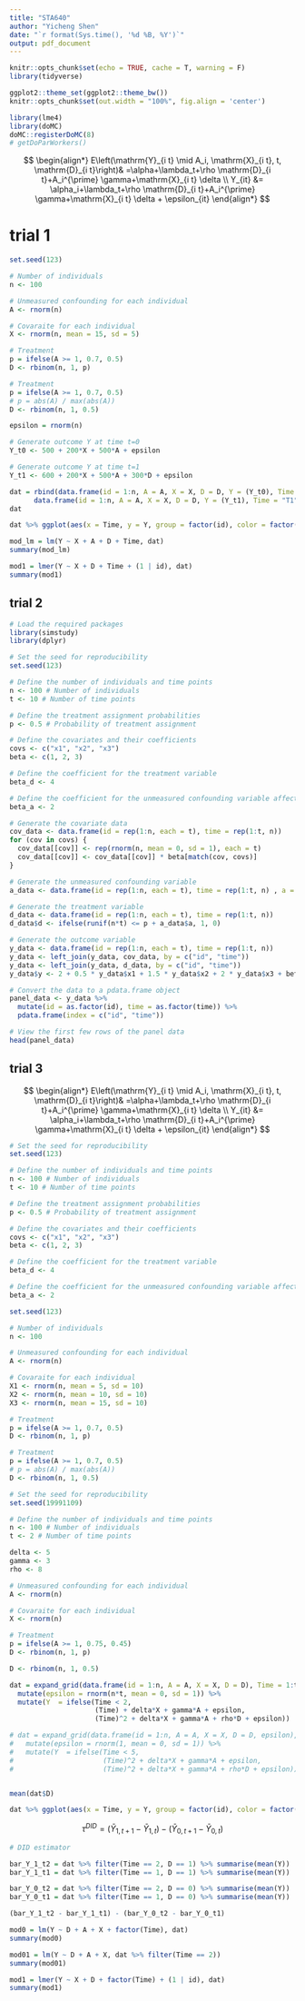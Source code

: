 ```yaml
---
title: "STA640"
author: "Yicheng Shen"
date: "`r format(Sys.time(), '%d %B, %Y')`"
output: pdf_document
---
```


```r
knitr::opts_chunk$set(echo = TRUE, cache = T, warning = F)
library(tidyverse)

ggplot2::theme_set(ggplot2::theme_bw())
knitr::opts_chunk$set(out.width = "100%", fig.align = 'center')

library(lme4)
library(doMC)
doMC::registerDoMC(8)
# getDoParWorkers()
```

$$
\begin{align*}
E\left(\mathrm{Y}_{i t} \mid A_i, \mathrm{X}_{i t}, t, \mathrm{D}_{i t}\right)& =\alpha+\lambda_t+\rho \mathrm{D}_{i t}+A_i^{\prime} \gamma+\mathrm{X}_{i t} \delta \\
Y_{it} &= \alpha_i+\lambda_t+\rho \mathrm{D}_{i t}+A_i^{\prime} \gamma+\mathrm{X}_{i t} \delta + \epsilon_{it} 
\end{align*}
$$

# trial 1

```r
set.seed(123)

# Number of individuals
n <- 100

# Unmeasured confounding for each individual
A <- rnorm(n)

# Covaraite for each individual
X <- rnorm(n, mean = 15, sd = 5)

# Treatment
p = ifelse(A >= 1, 0.7, 0.5)
D <- rbinom(n, 1, p)

# Treatment
p = ifelse(A >= 1, 0.7, 0.5)
# p = abs(A) / max(abs(A))
D <- rbinom(n, 1, 0.5)
```

```r
epsilon = rnorm(n)

# Generate outcome Y at time t=0
Y_t0 <- 500 + 200*X + 500*A + epsilon

# Generate outcome Y at time t=1
Y_t1 <- 600 + 200*X + 500*A + 300*D + epsilon

dat = rbind(data.frame(id = 1:n, A = A, X = X, D = D, Y = (Y_t0), Time = "T0"), 
      data.frame(id = 1:n, A = A, X = X, D = D, Y = (Y_t1), Time = "T1"))
dat

dat %>% ggplot(aes(x = Time, y = Y, group = factor(id), color = factor(D))) + geom_point() + geom_line() + facet_wrap(~factor(D))
```

```r
mod_lm = lm(Y ~ X + A + D + Time, dat)
summary(mod_lm)
```


```r
mod1 = lmer(Y ~ X + D + Time + (1 | id), dat)
summary(mod1)
```



## trial 2


```r
# Load the required packages
library(simstudy)
library(dplyr)

# Set the seed for reproducibility
set.seed(123)

# Define the number of individuals and time points
n <- 100 # Number of individuals
t <- 10 # Number of time points

# Define the treatment assignment probabilities
p <- 0.5 # Probability of treatment assignment

# Define the covariates and their coefficients
covs <- c("x1", "x2", "x3")
beta <- c(1, 2, 3)

# Define the coefficient for the treatment variable
beta_d <- 4

# Define the coefficient for the unmeasured confounding variable affecting treatment assignment and outcome
beta_a <- 2

# Generate the covariate data
cov_data <- data.frame(id = rep(1:n, each = t), time = rep(1:t, n))
for (cov in covs) {
  cov_data[[cov]] <- rep(rnorm(n, mean = 0, sd = 1), each = t)
  cov_data[[cov]] <- cov_data[[cov]] * beta[match(cov, covs)]
}

# Generate the unmeasured confounding variable
a_data <- data.frame(id = rep(1:n, each = t), time = rep(1:t, n) , a = rnorm(n, mean = 0, sd = 1) * beta_a)

# Generate the treatment variable
d_data <- data.frame(id = rep(1:n, each = t), time = rep(1:t, n))
d_data$d <- ifelse(runif(n*t) <= p + a_data$a, 1, 0)

# Generate the outcome variable
y_data <- data.frame(id = rep(1:n, each = t), time = rep(1:t, n))
y_data <- left_join(y_data, cov_data, by = c("id", "time"))
y_data <- left_join(y_data, d_data, by = c("id", "time"))
y_data$y <- 2 + 0.5 * y_data$x1 + 1.5 * y_data$x2 + 2 * y_data$x3 + beta_d * y_data$d + a_data$a + rnorm(n*t, sd = 2)

# Convert the data to a pdata.frame object
panel_data <- y_data %>%
  mutate(id = as.factor(id), time = as.factor(time)) %>%
  pdata.frame(index = c("id", "time"))

# View the first few rows of the panel data
head(panel_data)

```



##  trial 3

$$
\begin{align*}
E\left(\mathrm{Y}_{i t} \mid A_i, \mathrm{X}_{i t}, t, \mathrm{D}_{i t}\right)& =\alpha+\lambda_t+\rho \mathrm{D}_{i t}+A_i^{\prime} \gamma+\mathrm{X}_{i t} \delta \\
Y_{it} &= \alpha_i+\lambda_t+\rho \mathrm{D}_{i t}+A_i^{\prime} \gamma+\mathrm{X}_{i t} \delta + \epsilon_{it} 
\end{align*}
$$

```r
# Set the seed for reproducibility
set.seed(123)

# Define the number of individuals and time points
n <- 100 # Number of individuals
t <- 10 # Number of time points

# Define the treatment assignment probabilities
p <- 0.5 # Probability of treatment assignment

# Define the covariates and their coefficients
covs <- c("x1", "x2", "x3")
beta <- c(1, 2, 3)

# Define the coefficient for the treatment variable
beta_d <- 4

# Define the coefficient for the unmeasured confounding variable affecting treatment assignment and outcome
beta_a <- 2

set.seed(123)

# Number of individuals
n <- 100

# Unmeasured confounding for each individual
A <- rnorm(n)

# Covaraite for each individual
X1 <- rnorm(n, mean = 5, sd = 10)
X2 <- rnorm(n, mean = 10, sd = 10)
X3 <- rnorm(n, mean = 15, sd = 10)

# Treatment
p = ifelse(A >= 1, 0.7, 0.5)
D <- rbinom(n, 1, p)

# Treatment
p = ifelse(A >= 1, 0.7, 0.5)
# p = abs(A) / max(abs(A))
D <- rbinom(n, 1, 0.5)
```



```r
# Set the seed for reproducibility
set.seed(19991109)

# Define the number of individuals and time points
n <- 100 # Number of individuals
t <- 2 # Number of time points

delta <- 5
gamma <- 3
rho <- 8

# Unmeasured confounding for each individual
A <- rnorm(n)

# Covaraite for each individual
X <- rnorm(n)

# Treatment
p = ifelse(A >= 1, 0.75, 0.45)
D <- rbinom(n, 1, p)

D <- rbinom(n, 1, 0.5)
```



```r
dat = expand_grid(data.frame(id = 1:n, A = A, X = X, D = D), Time = 1:t) %>% 
  mutate(epsilon = rnorm(n*t, mean = 0, sd = 1)) %>% 
  mutate(Y  = ifelse(Time < 2, 
                     (Time) + delta*X + gamma*A + epsilon,
                     (Time)^2 + delta*X + gamma*A + rho*D + epsilon))

# dat = expand_grid(data.frame(id = 1:n, A = A, X = X, D = D, epsilon), Time = 1:t) %>% 
#   mutate(epsilon = rnorm(1, mean = 0, sd = 1)) %>% 
#   mutate(Y  = ifelse(Time < 5, 
#                      (Time)^2 + delta*X + gamma*A + epsilon,
#                      (Time)^2 + delta*X + gamma*A + rho*D + epsilon))


mean(dat$D)

dat %>% ggplot(aes(x = Time, y = Y, group = factor(id), color = factor(D))) + geom_point() + geom_line() + facet_wrap(~factor(D))
```

$$
\tau^{DID} = (\bar Y_{1, t+1} - \bar Y_{1, t}) - (\bar Y_{0, t+1} - \bar Y_{0, t})
$$
```r
# DID estimator

bar_Y_1_t2 = dat %>% filter(Time == 2, D == 1) %>% summarise(mean(Y))
bar_Y_1_t1 = dat %>% filter(Time == 1, D == 1) %>% summarise(mean(Y))

bar_Y_0_t2 = dat %>% filter(Time == 2, D == 0) %>% summarise(mean(Y))
bar_Y_0_t1 = dat %>% filter(Time == 1, D == 0) %>% summarise(mean(Y))

(bar_Y_1_t2 - bar_Y_1_t1) - (bar_Y_0_t2 - bar_Y_0_t1)
```


```r
mod0 = lm(Y ~ D + A + X + factor(Time), dat)
summary(mod0)

mod01 = lm(Y ~ D + A + X, dat %>% filter(Time == 2))
summary(mod01)
```


```r
mod1 = lmer(Y ~ X + D + factor(Time) + (1 | id), dat)
summary(mod1)
```

